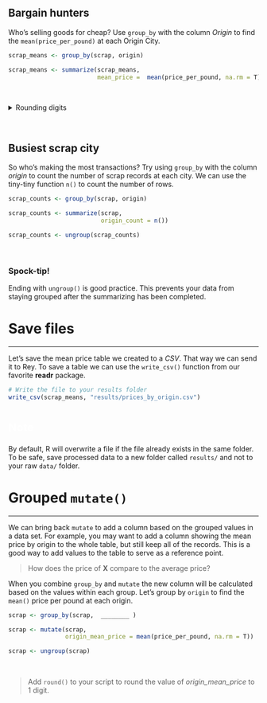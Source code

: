 
## Bargain hunters {-}

Who's selling goods for cheap? Use `group_by` with the column _Origin_ to find the `mean(price_per_pound)` at each Origin City.

```r
scrap_means <- group_by(scrap, origin) 

scrap_means <- summarize(scrap_means,
                         mean_price =  mean(price_per_pound, na.rm = T))
```

<br>

<details>
<summary class="btn_code_blue"> Rounding digits </summary>
<div class="note" style="margin-top: -7px;">
<p>
### Rounding {-}

You can round the prices to a certain number of digits using the `round()` function. We can finish by adding the `arrange()` function to sort the table by our new column.

```r
scrap_means <- summarize(scrap,
                         mean_price       =  mean(price_per_pound, na.rm = T),
                         mean_price_round = round(mean_price, digits = 2))

scrap_means <- arrange(scrap_means, mean_price_round)

scrap_means <- ungroup(scrap_means)
```

<br>


### Note {-}

The `round()` function in R does not automatically round values ending in 5 upwards. It uses *scientific rounding*, which rounds values ending in 5 to the nearest **even** number. So 2.5 rounded to the nearest even number rounds down to **2**, and 3.5 rounded to the nearest even number rounds up **4**.

</p>
</div>
</details>


<br>

## Busiest scrap city {-}

So who's making the most transactions? Try using `group_by` with the column _origin_ to count the number of scrap records at each city. We can use the tiny-tiny function `n()` to count the number of rows.

```r
scrap_counts <- group_by(scrap, origin)

scrap_counts <- summarize(scrap, 
                          origin_count = n())

scrap_counts <- ungroup(scrap_counts)
```

<br>

<div class="note">
### <i class="fas fa-hand-spock"></i> Spock-tip! {-}

Ending with `ungroup()` is good practice. This prevents your data from staying grouped after the summarizing has been completed.
</div>



# Save files
<hr>

Let's save the mean price table we created to a _CSV_. That way we can send it to Rey. To save a table we can use the `write_csv()` function from our favorite **readr** package. 

```r
# Write the file to your results folder
write_csv(scrap_means, "results/prices_by_origin.csv")
```

<br>

<div class="red-note">
<h3 style="margin-top: 12px; color: white; margin-top: -6px; font-size: 22px;"><i class="fas fa-exclamation-triangle"></i> Note</h3>

By default, R will overwrite a file if the file already exists in the same folder. To be safe, save processed data to a new folder called `results/` and not to your raw `data/` folder.

</div>


# Grouped `mutate()` 
<hr>

We can bring back `mutate` to add a column based on the grouped values in a data set. For example, you may want to add a column showing the mean price by origin to the whole table, but still keep all of the records. This is a good way to add values to the table to serve as a reference point. 

> How does the price of **X** compare to the average price?  

When you combine `group_by` and `mutate` the new column will be calculated based on the values within each group. Let's group by `origin` to find the `mean()` price per pound at each origin. 


```r
scrap <- group_by(scrap,  ________ ) 

scrap <- mutate(scrap,
                origin_mean_price = mean(price_per_pound, na.rm = T))

scrap <- ungroup(scrap)
```

<br>

> Add `round()` to your script to round the value of *origin_mean_price* to 1 digit.

<br>